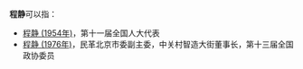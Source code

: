 '''程静'''可以指：
* [[程静_(1954年)|程静 (1954年)]]，第十一届全国人大代表
* [[程静_(1976年)|程静 (1976年)]]，民革北京市委副主委，中关村智造大街董事长，第十三届全国政协委员

{{disambig}}